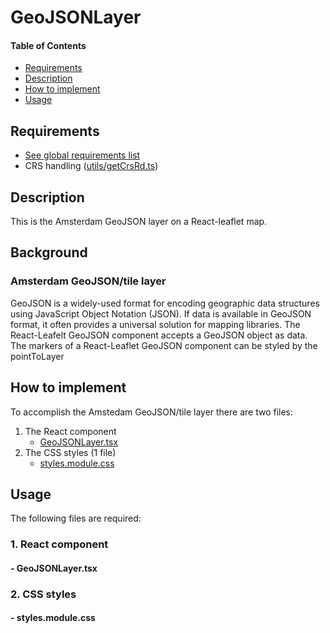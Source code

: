 
<Meta of={GeoJSONLayerStories} />

# GeoJSONLayer
#### Table of Contents

- [Requirements](#requirements)
- [Description](#description)
- [How to implement](#how-to-implement)
- [Usage](#usage)

## Requirements

- [See global requirements list](../?path=/docs/global-requirements--docs)
- CRS handling ([utils/getCrsRd.ts](#1-getcrsrdts))

## Description

This is the Amsterdam GeoJSON layer on a React-leaflet map.

## Background

### Amsterdam GeoJSON/tile layer

GeoJSON is a widely-used format for encoding geographic data structures using JavaScript Object Notation (JSON). If data is available in GeoJSON format, it often provides a universal solution for mapping libraries. The React-Leafelt GeoJSON component accepts a GeoJSON object as data.
The markers of a React-Leaflet GeoJSON component can be styled by the pointToLayer
## How to implement

To accomplish the Amstedam GeoJSON/tile layer there are two files:
1. The React component
    * [GeoJSONLayer.tsx](#--geojsonlayertsx)
2. The CSS styles (1 file)
    * [styles.module.css](#--stylesmodulecss)


## Usage

The following files are required:

### 1. React component

#### - GeoJSONLayer.tsx

<Source code={GeoJSONLayer} />

### 2. CSS styles

#### - styles.module.css

<Source code={styles} />